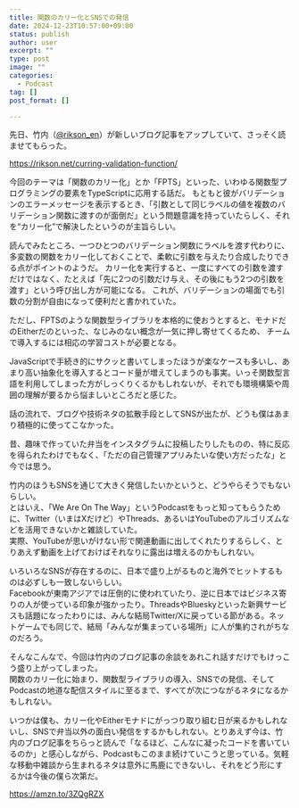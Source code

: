 ```yaml
---
title: 関数のカリー化とSNSでの発信
date: 2024-12-23T10:57:00+09:00
status: publish
author: user
excerpt: ""
type: post
image: ""
categories:
  - Podcast
tag: []
post_format: []

---
```


先日、竹内（[@rikson_en](https://x.com/rikson_en)）が新しいブログ記事をアップしていて、さっそく読ませてもらった。  

https://rikson.net/curring-validation-function/

今回のテーマは「関数のカリー化」とか「FPTS」といった、いわゆる関数型プログラミングの要素をTypeScriptに応用する話だ。
もともと彼がバリデーションのエラーメッセージを表示するとき、「引数として同じラベルの値を複数のバリデーション関数に渡すのが面倒だ」という問題意識を持っていたらしく、それを“カリー化”で解決したというのが主旨らしい。

読んでみたところ、一つひとつのバリデーション関数にラベルを渡す代わりに、多変数の関数をカリー化しておくことで、柔軟に引数を与えたり合成したりできる点がポイントのようだ。
カリー化を実行すると、一度にすべての引数を渡すだけではなく、たとえば「先に2つの引数だけ与え、その後にもう2つの引数を渡す」という呼び出し方が可能になる。
これが、バリデーションの場面でも引数の分割が自由になって便利だと書かれていた。  

ただし、FPTSのような関数型ライブラリを本格的に使おうとすると、モナドだのEitherだのといった、なじみのない概念が一気に押し寄せてくるため、
チームで導入するには相応の学習コストが必要となる。  

JavaScriptで手続き的にサクッと書いてしまったほうが楽なケースも多いし、あまり高い抽象化を導入するとコード量が増えてしまうのも事実。いっそ関数型言語を利用してしまった方がしっくりくるかもしれないが、それでも環境構築や周囲の理解が要るから悩ましいところだと感じた。  

話の流れで、ブログや技術ネタの拡散手段としてSNSが出たが、どうも僕はあまり積極的に使ってこなかった。  

昔、趣味で作っていた弁当をインスタグラムに投稿したりしたものの、特に反応を得られたわけでもなく、「ただの自己管理アプリみたいな使い方だったな」と今では思う。  

竹内のほうもSNSを通じて大きく発信したいかというと、どうやらそうでもないらしい。  
とはいえ、「We Are On The Way」というPodcastをもっと知ってもらうために、Twitter（いまはXだけど）やThreads、あるいはYouTubeのアルゴリズムなどを活用できないかと雑談していた。  
実際、YouTubeが思いがけない形で関連動画に出してくれたりするらしく、とりあえず動画を上げておけばそれなりに露出は増えるのかもしれない。

いろいろなSNSが存在するのに、日本で盛り上がるものと海外でヒットするものは必ずしも一致しないらしい。  
Facebookが東南アジアでは圧倒的に使われていたり、逆に日本ではビジネス寄りの人が使っている印象が強かったり。ThreadsやBlueskyといった新興サービスも話題になったわりには、みんな結局Twitter/Xに戻っている節がある。ネットゲームでも同じで、結局「みんなが集まっている場所」に人が集約されがちなのだろう。

そんなこんなで、今回は竹内のブログ記事の余談をあれこれ話すだけでもけっこう盛り上がってしまった。  
関数のカリー化に始まり、関数型ライブラリの導入、SNSでの発信、そしてPodcastの地道な配信スタイルに至るまで、すべてが次につながるネタになるかもしれない。  

いつかは僕も、カリー化やEitherモナドにがっつり取り組む日が来るかもしれないし、SNSで弁当以外の面白い発信をするかもしれない。とりあえず今は、竹内のブログ記事をちらっと読んで「なるほど、こんなに凝ったコードを書いているのか」と感心しながら、Podcastもこのまま続けていこうと思っている。気軽な移動中雑談から生まれるネタは意外に馬鹿にできないし、それをどう形にするかは今後の僕ら次第だ。

https://amzn.to/3ZQgRZX

